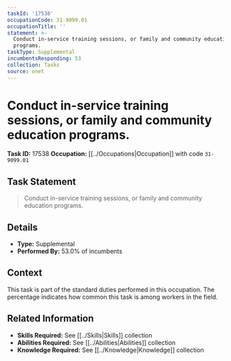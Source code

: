 ```yaml
---
taskId: '17538'
occupationCode: 31-9099.01
occupationTitle: ''
statement: >-
  Conduct in-service training sessions, or family and community education
  programs.
taskType: Supplemental
incumbentsResponding: 53
collection: Tasks
source: onet
---
```

# Conduct in-service training sessions, or family and community education programs.

**Task ID:** 17538
**Occupation:** [[../Occupations|Occupation]] with code `31-9099.01`

## Task Statement

> Conduct in-service training sessions, or family and community education programs.

## Details

- **Type:** Supplemental
- **Performed By:** 53.0% of incumbents

## Context

This task is part of the standard duties performed in this occupation. The percentage indicates how common this task is among workers in the field.

## Related Information

- **Skills Required:** See [[../Skills|Skills]] collection
- **Abilities Required:** See [[../Abilities|Abilities]] collection
- **Knowledge Required:** See [[../Knowledge|Knowledge]] collection
